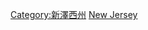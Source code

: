 {{Commonscat|History of New Jersey}}

[[Category:新澤西州|Category:新澤西州]]
[[Category:美國各州歷史|New Jersey]]
